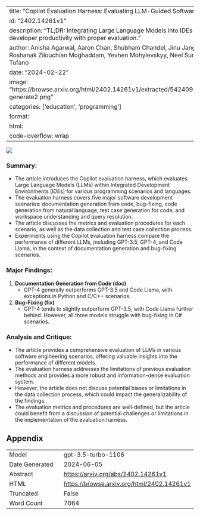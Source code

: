 
---
title: "Copilot Evaluation Harness: Evaluating LLM-Guided Software Programming"
id: "2402.14261v1"
description: "TL;DR: Integrating Large Language Models into IDEs can boost developer productivity with proper evaluation."
author: Anisha Agarwal, Aaron Chan, Shubham Chandel, Jinu Jang, Shaun Miller, Roshanak Zilouchian Moghaddam, Yevhen Mohylevskyy, Neel Sundaresan, Michele Tufano
date: "2024-02-22"
image: "https://browse.arxiv.org/html/2402.14261v1/extracted/5424095/figures/vscode-generate2.png"
categories: ['education', 'programming']
format:
  html:
    code-overflow: wrap
---

![](https://browse.arxiv.org/html/2402.14261v1/extracted/5424095/figures/vscode-generate2.png)

### **Summary:**
- The article introduces the Copilot evaluation harness, which evaluates Large Language Models (LLMs) within Integrated Development Environments (IDEs) for various programming scenarios and languages.
- The evaluation harness covers five major software development scenarios: documentation generation from code, bug-fixing, code generation from natural language, test case generation for code, and workspace understanding and query resolution.
- The article discusses the metrics and evaluation procedures for each scenario, as well as the data collection and test case collection process.
- Experiments using the Copilot evaluation harness compare the performance of different LLMs, including GPT-3.5, GPT-4, and Code Llama, in the context of documentation generation and bug-fixing scenarios.

### Major Findings:
1. **Documentation Generation from Code (doc)**
   - GPT-4 generally outperforms GPT-3.5 and Code Llama, with exceptions in Python and C/C++ scenarios.
  
2. **Bug-Fixing (fix)**
   - GPT-4 tends to slightly outperform GPT-3.5, with Code Llama further behind. However, all three models struggle with bug-fixing in C# scenarios.

### Analysis and Critique:
- The article provides a comprehensive evaluation of LLMs in various software engineering scenarios, offering valuable insights into the performance of different models.
- The evaluation harness addresses the limitations of previous evaluation methods and provides a more robust and information-dense evaluation system.
- However, the article does not discuss potential biases or limitations in the data collection process, which could impact the generalizability of the findings.
- The evaluation metrics and procedures are well-defined, but the article could benefit from a discussion of potential challenges or limitations in the implementation of the evaluation harness.

## Appendix

|          |          |
|----------|----------|
| Model     | gpt-3.5-turbo-1106       |
| Date Generated     | 2024-06-05       |
| Abstract | [https://arxiv.org/abs/2402.14261v1](https://arxiv.org/abs/2402.14261v1)        |
| HTML     | [https://browse.arxiv.org/html/2402.14261v1](https://browse.arxiv.org/html/2402.14261v1)       |
| Truncated       | False       |
| Word Count       | 7064       |